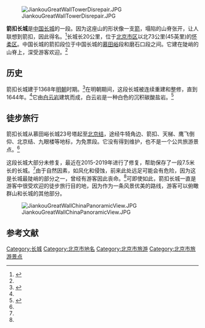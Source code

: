 {{coord|40.45451|N|116.53605|E|format=dms|display=title}}
[[File:JiankouGreatWallTowerDisrepair.JPG|right]]

'''箭扣长城'''是[[中国长城|中国长城]]的一段。因为这座山的形状像一支[[箭|箭]]，塌陷的山脊张开，让人联想到箭扣，因此得名。<ref name="Jiankou Great Wall">{{Cite web|url=https://www.thechinaguide.com/sight/jiankou-great-wall|title=Jiankou Great Wall|access-date=2020-10-28|archive-date=2021-01-26|archive-url=https://web.archive.org/web/20210126143448/https://www.thechinaguide.com/sight/jiankou-great-wall|dead-url=no}}</ref>长城长20公里，位于[[城六区|北京市区]]以北73公里(45英里)的[[怀柔区|怀柔区]]。中国长城的箭扣段位于中国长城的[[慕田峪长城|慕田峪]]段和磨石口段之间。它建在陡峭的山脊上，深受游客欢迎。<ref name="Jiankou Great Wall" />

==历史==
箭扣长城建于1368年[[明朝|明朝]]时期。<ref name="bbc">{{Cite web|url=http://www.bbc.com/travel/story/20200810-jiankou-chinas-remote-and-dangerous-great-wall|title=Jiankou: China's remote and dangerous Great Wall|access-date=2020-10-28|archive-date=2021-02-17|archive-url=https://web.archive.org/web/20210217141301/http://www.bbc.com/travel/story/20200810-jiankou-chinas-remote-and-dangerous-great-wall|dead-url=no}}</ref>在明朝期间，这段长城被连续重建和整修，直到1644年。<ref name="bbc" />它由[[白云岩|白云岩]]建筑而成，白云岩是一种白色的沉积碳酸盐岩。<ref name="Jiankou Great Wall, Beijing: How to Reach">{{Cite web|url=https://www.travelchinaguide.com/china_great_wall/scene/beijing/jiankou.htm|title=Jiankou Great Wall, Beijing: How to Reach, Hiking Tips|website=www.travelchinaguide.com|access-date=2019-03-29|archive-date=2021-02-21|archive-url=https://web.archive.org/web/20210221203135/https://www.travelchinaguide.com/china_great_wall/scene/beijing/jiankou.htm|dead-url=no}}</ref>
==徒步旅行==
箭扣长城从慕田峪长城23号塔起至[[北京结|北京结]]，途经牛犄角边、箭扣、天梯、鹰飞倒仰、北京结、九眼楼等地标，为免票段。它没有得到维护，也不是一个公共旅游景点。<ref name="Jiankou Great Wall" />

这段长城大部分未修复，最近在2015-2019年进行了修复，帮助保存了一段7.5米长的长城。<ref name="bbc" />由于自然因素，如风化和侵蚀，前来此处远足可能会有危险，因为这是长城最陡峭的部分之一，曾经有游客因此丧命。<ref name="bbc" />可即使如此，箭扣长城一直是游客中很受欢迎的徒步旅行目的地，因为作为一条风景优美的路线，游客可以俯瞰群山和长城的其他部分。

[[File:JiankouGreatWallChinaPanoramicView.JPG|center]]

==参考文献==
{{reflist}}
{{中国长城}}
[[Category:长城|Category:长城]]
[[Category:北京市地名|Category:北京市地名]]
[[Category:北京市旅游|Category:北京市旅游]] 
[[Category:北京市旅游景点|Category:北京市旅游景点]]